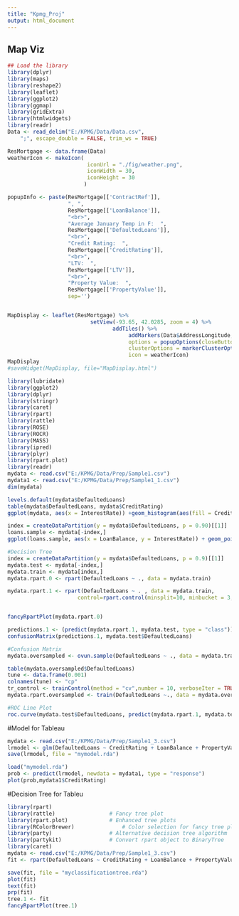 ```yaml
---
title: "Kpmg_Proj"
output: html_document
---
```


## Map Viz

```r
## Load the library
library(dplyr)
library(maps)
library(reshape2)
library(leaflet)
library(ggplot2)
library(ggmap)
library(gridExtra)
library(htmlwidgets)
library(readr)
Data <- read_delim("E:/KPMG/Data/Data.csv", 
    ";", escape_double = FALSE, trim_ws = TRUE)

ResMortgage <- data.frame(Data)
weatherIcon <- makeIcon(
                         iconUrl = "./fig/weather.png",
                         iconWidth = 30, 
                         iconHeight = 30
                        )

popupInfo <- paste(ResMortgage[['ContractRef']], 
                   ", ", 
                   ResMortgage[['LoanBalance']],
                   "<br>", 
                   "Average January Temp in F:  ",
                   ResMortgage[['DefaultedLoans']],
                   "<br>", 
                   "Credit Rating:  ",
                   ResMortgage[['CreditRating']],
                   "<br>", 
                   "LTV:  ",
                   ResMortgage[['LTV']],
                   "<br>", 
                   "Property Value:  ",
                   ResMortgage[['PropertyValue']],
                   sep='')


MapDisplay <- leaflet(ResMortgage) %>% 
                          setView(-93.65, 42.0285, zoom = 4) %>%
                                 addTiles() %>%
                                      addMarkers(Data$AddressLongitude, Data$AddressLatitude, popup= ~ popupInfo,
                                      options = popupOptions(closeButton = TRUE),
                                      clusterOptions = markerClusterOptions(), 
                                      icon = weatherIcon)
MapDisplay
#saveWidget(MapDisplay, file="MapDisplay.html")

```


```r
library(lubridate)
library(ggplot2)
library(dplyr)
library(stringr)
library(caret)
library(rpart)
library(rattle)
library(ROSE)
library(ROCR)
library(MASS)
library(ipred)
library(plyr)
library(rpart.plot)
library(readr)
mydata <- read.csv("E:/KPMG/Data/Prep/Sample1.csv")
mydata1 <- read.csv("E:/KPMG/Data/Prep/Sample1_1.csv")
dim(mydata)
```

```r
levels.default(mydata$DefaultedLoans)
table(mydata$DefaultedLoans, mydata$CreditRating)
ggplot(mydata, aes(x = InterestRate)) +geom_histogram(aes(fill = CreditRating)) +facet_wrap(~DefaultedLoans, ncol=1)

```
```r
index = createDataPartition(y = mydata$DefaultedLoans, p = 0.90)[[1]]
loans.sample <- mydata[-index,]
ggplot(loans.sample, aes(x = LoanBalance, y = InterestRate)) + geom_point(aes(color = MortgageYears))

```

```r
#Decision Tree
index = createDataPartition(y = mydata$DefaultedLoans, p = 0.9)[[1]]
mydata.test <- mydata[-index,]
mydata.train <- mydata[index,]
mydata.rpart.0 <- rpart(DefaultedLoans ~ ., data = mydata.train)

mydata.rpart.1 <- rpart(DefaultedLoans ~ . , data = mydata.train, 
                      control=rpart.control(minsplit=10, minbucket = 3, cp=0.0006))


fancyRpartPlot(mydata.rpart.0)
```

```r
predictions.1 <- (predict(mydata.rpart.1, mydata.test, type = "class"))
confusionMatrix(predictions.1, mydata.test$DefaultedLoans)
```

```r
#Confusion Matrix
mydata.oversampled <- ovun.sample(DefaultedLoans ~ ., data = mydata.train, method = "over", N = 52410, seed = 13)$data

table(mydata.oversampled$DefaultedLoans)
tune <- data.frame(0.001)
colnames(tune) <- "cp"
tr_control <- trainControl(method = "cv",number = 10, verboseIter = TRUE)
mydata.rpart.oversampled <- train(DefaultedLoans ~., data = mydata.oversampled, method = "rpart", trControl = tr_control, tuneGrid = tune, control=rpart.control(minsplit=10, minbucket = 3))

```
```r
#ROC Line Plot
roc.curve(mydata.test$DefaultedLoans, predict(mydata.rpart.1, mydata.test, type = "prob")[,1], plot = TRUE)
```
#Model for Tableau
```r
mydata <- read.csv("E:/KPMG/Data/Prep/Sample1_3.csv")
lrmodel <- glm(DefaultedLoans ~ CreditRating + LoanBalance + PropertyValue, data = mydata, family = "binomial");
save(lrmodel, file = "mymodel.rda")

```

```r
load("mymodel.rda")
prob <- predict(lrmodel, newdata = mydata1, type = "response")
plot(prob,mydata1$CreditRating)
```
#Decision Tree for Tableu
```r
library(rpart)
library(rattle)					# Fancy tree plot
library(rpart.plot)				# Enhanced tree plots
library(RColorBrewer)				# Color selection for fancy tree plot
library(party)					# Alternative decision tree algorithm
library(partykit)				# Convert rpart object to BinaryTree
library(caret)
mydata <- read.csv("E:/KPMG/Data/Prep/Sample1_3.csv")
fit <- rpart(DefaultedLoans ~ CreditRating + LoanBalance + PropertyValue, method = "class",data=mydata, control =  rpart.control(minisplit=10,cp = 0.001))

save(fit, file = "myclassificationtree.rda")
plot(fit)
text(fit)
prp(fit)
tree.1 <- fit
fancyRpartPlot(tree.1)
```

